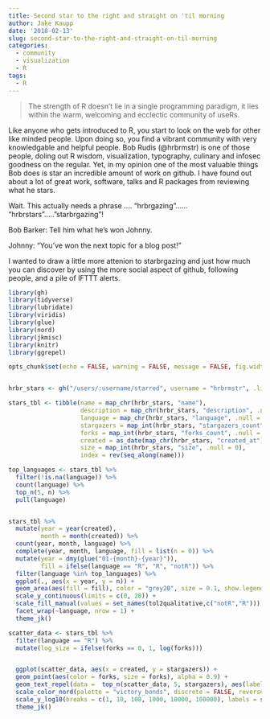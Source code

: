 ```yaml
---
title: Second star to the right and straight on 'til morning
author: Jake Kaupp
date: '2018-02-13'
slug: second-star-to-the-right-and-straight-on-til-morning
categories:
  - community
  - visualization
  - R
tags:
  - R
---
```


> The strength of R doesn't lie in a single programming paradigm, it lies within the warm, welcoming and ecclectic community of useRs.

Like anyone who gets introduced to R, you start to look on the web for other like minded people.  Upon doing so, you find a vibrant community with very knowledgable and helpful people.  Bob Rudis (@hrbrmstr) is one of those people, doling out R wisdom, visualization, typography, culinary and infosec goodness on the regular.  Yet, in my opinion one of the most valuable things Bob does is star an incredible amount of work on github.  I have found out about a lot of great work, software, talks and R packages from reviewing what he stars.

Wait.  This actually needs a phrase .... "hrbrgazing"...... "hrbrstars"....."starbrgazing"!

Bob Barker: Tell him what he's won Johnny.

Johnny: "You've won the next topic for a blog post!"

I wanted to draw a little more attenion to starbrgazing and just how much you can discover by using the more social aspect of github, following people, and a pile of IFTTT alerts.

```r
library(gh)
library(tidyverse)
library(lubridate)
library(viridis)
library(glue)
library(nord)
library(jkmisc)
library(knitr)
library(ggrepel)

opts_chunk$set(echo = FALSE, warning = FALSE, message = FALSE, fig.width = 10, fig.height = 5)


hrbr_stars <- gh("/users/:username/starred", username = "hrbrmstr", .limit = Inf) 

stars_tbl <- tibble(name = map_chr(hrbr_stars, "name"),
                    description = map_chr(hrbr_stars, "description", .null = NA),
                    language = map_chr(hrbr_stars, "language", .null = NA),
                    stargazers = map_int(hrbr_stars, "stargazers_count", .null = 0),
                    forks = map_int(hrbr_stars, "forks_count", .null = 0),
                    created = as_date(map_chr(hrbr_stars, "created_at")),
                    size = map_int(hrbr_stars, "size", .null = 0),
                    index = rev(seq_along(name)))
```



```r

top_languages <- stars_tbl %>% 
  filter(!is.na(language)) %>% 
  count(language) %>% 
  top_n(5, n) %>% 
  pull(language)


stars_tbl %>%
  mutate(year = year(created),
         month = month(created)) %>% 
  count(year, month, language) %>% 
  complete(year, month, language, fill = list(n = 0)) %>% 
  mutate(year = dmy(glue("01-{month}-{year}")),
         fill = ifelse(language == "R", "R", "notR")) %>%
  filter(language %in% top_languages) %>% 
  ggplot(., aes(x = year, y = n)) +
  geom_area(aes(fill = fill), color = "grey20", size = 0.1, show.legend = FALSE) +
  scale_y_continuous(limits = c(0, 20)) +
  scale_fill_manual(values = set_names(tol2qualitative,c("notR","R"))) +
  facet_wrap(~language, nrow = 1) +
  theme_jk()

```


```r

scatter_data <- stars_tbl %>% 
  filter(language == "R") %>% 
  mutate(log_size = ifelse(forks == 0, 1, log(forks))) 


  ggplot(scatter_data, aes(x = created, y = stargazers)) +
  geom_point(aes(color = forks, size = forks), alpha = 0.9) +
  geom_text_repel(data =  top_n(scatter_data, 5, stargazers), aes(label = name), box.padding = unit(0.5, "lines")) +
  scale_color_nord(palette = "victory_bonds", discrete = FALSE, reverse = TRUE, name = "Forks")  +
  scale_y_log10(breaks = c(1, 10, 100, 1000, 10000, 100000), labels = scales::comma, limits = c(1, 100000)) +
  theme_jk() 

```


